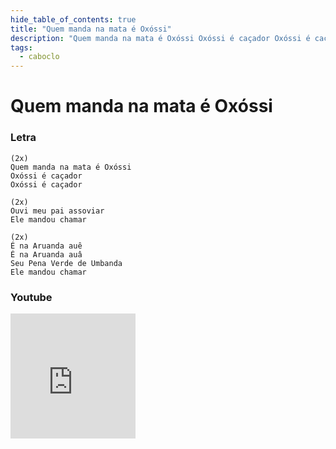 ```yaml
---
hide_table_of_contents: true
title: "Quem manda na mata é Oxóssi"
description: "Quem manda na mata é Oxóssi Oxóssi é caçador Oxóssi é caçador Ouvi meu pai assoviar Ele mandou chamar É na Aruanda auê É na Aruanda auâ Seu Pena Verde de Umbanda Ele mandou chamar"
tags:
  - caboclo
---
```


# Quem manda na mata é Oxóssi

### Letra

```text
(2x)
Quem manda na mata é Oxóssi
Oxóssi é caçador
Oxóssi é caçador

(2x)
Ouvi meu pai assoviar
Ele mandou chamar

(2x)
É na Aruanda auê
É na Aruanda auâ
Seu Pena Verde de Umbanda
Ele mandou chamar
```

### Youtube

<iframe
  width="200"
  height="200"
  src="https://www.youtube.com/embed/yTxEqVmGpmU"
  title="YouTube video player"
  frameborder="0"
  allow="accelerometer; autoplay; clipboard-write; encrypted-media; gyroscope; picture-in-picture; web-share"
  referrerpolicy="strict-origin-when-cross-origin"
  allowfullscreen
></iframe>